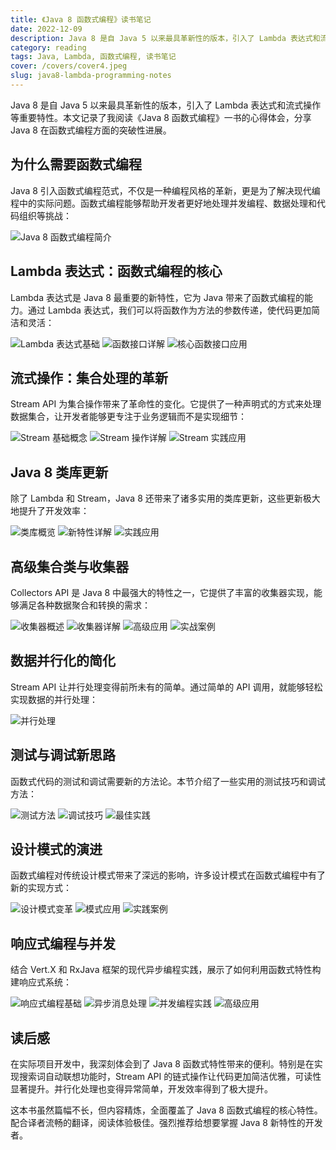 ```yaml
---
title: 《Java 8 函数式编程》读书笔记
date: 2022-12-09
description: Java 8 是自 Java 5 以来最具革新性的版本，引入了 Lambda 表达式和流式操作等重要特性。本文记录了我阅读《Java 8 函数式编程》一书的心得体会，分享 Java 8 在函数式编程方面的突破性进展。
category: reading
tags: Java, Lambda, 函数式编程, 读书笔记
cover: /covers/cover4.jpeg
slug: java8-lambda-programming-notes
---
```


Java 8 是自 Java 5 以来最具革新性的版本，引入了 Lambda 表达式和流式操作等重要特性。本文记录了我阅读《Java 8 函数式编程》一书的心得体会，分享 Java 8 在函数式编程方面的突破性进展。

## 为什么需要函数式编程

Java 8 引入函数式编程范式，不仅是一种编程风格的革新，更是为了解决现代编程中的实际问题。函数式编程能够帮助开发者更好地处理并发编程、数据处理和代码组织等挑战：

![Java 8 函数式编程简介](/images/20161209_java8_lambda_notes/pic_1.png)

## Lambda 表达式：函数式编程的核心

Lambda 表达式是 Java 8 最重要的新特性，它为 Java 带来了函数式编程的能力。通过 Lambda 表达式，我们可以将函数作为方法的参数传递，使代码更加简洁和灵活：

![Lambda 表达式基础](/images/20161209_java8_lambda_notes/pic_2.png)
![函数接口详解](/images/20161209_java8_lambda_notes/pic_2_a.png)
![核心函数接口应用](/images/20161209_java8_lambda_notes/pic_2_b.png)

## 流式操作：集合处理的革新

Stream API 为集合操作带来了革命性的变化。它提供了一种声明式的方式来处理数据集合，让开发者能够更专注于业务逻辑而不是实现细节：

![Stream 基础概念](/images/20161209_java8_lambda_notes/pic_3.png)
![Stream 操作详解](/images/20161209_java8_lambda_notes/pic_3_a.png)
![Stream 实践应用](/images/20161209_java8_lambda_notes/pic_3_b.png)

## Java 8 类库更新

除了 Lambda 和 Stream，Java 8 还带来了诸多实用的类库更新，这些更新极大地提升了开发效率：

![类库概览](/images/20161209_java8_lambda_notes/pic_4.png)
![新特性详解](/images/20161209_java8_lambda_notes/pic_4_a.png)
![实践应用](/images/20161209_java8_lambda_notes/pic_4_b.png)

## 高级集合类与收集器

Collectors API 是 Java 8 中最强大的特性之一，它提供了丰富的收集器实现，能够满足各种数据聚合和转换的需求：

![收集器概述](/images/20161209_java8_lambda_notes/pic_5.png)
![收集器详解](/images/20161209_java8_lambda_notes/pic_5_a.png)
![高级应用](/images/20161209_java8_lambda_notes/pic_5_b.png)
![实战案例](/images/20161209_java8_lambda_notes/pic_5_c.png)

## 数据并行化的简化

Stream API 让并行处理变得前所未有的简单。通过简单的 API 调用，就能够轻松实现数据的并行处理：

![并行处理](/images/20161209_java8_lambda_notes/pic_6.png)

## 测试与调试新思路

函数式代码的测试和调试需要新的方法论。本节介绍了一些实用的测试技巧和调试方法：

![测试方法](/images/20161209_java8_lambda_notes/pic_7.png)
![调试技巧](/images/20161209_java8_lambda_notes/pic_7_a.png)
![最佳实践](/images/20161209_java8_lambda_notes/pic_7_b.png)

## 设计模式的演进

函数式编程对传统设计模式带来了深远的影响，许多设计模式在函数式编程中有了新的实现方式：

![设计模式变革](/images/20161209_java8_lambda_notes/pic_8.png)
![模式应用](/images/20161209_java8_lambda_notes/pic_8_a.png)
![实践案例](/images/20161209_java8_lambda_notes/pic_8_b.png)

## 响应式编程与并发

结合 Vert.X 和 RxJava 框架的现代异步编程实践，展示了如何利用函数式特性构建响应式系统：

![响应式编程基础](/images/20161209_java8_lambda_notes/pic_9.png)
![异步消息处理](/images/20161209_java8_lambda_notes/pic_9_a.png)
![并发编程实践](/images/20161209_java8_lambda_notes/pic_9_b.png)
![高级应用](/images/20161209_java8_lambda_notes/pic_9_c.png)

## 读后感

在实际项目开发中，我深刻体会到了 Java 8 函数式特性带来的便利。特别是在实现搜索词自动联想功能时，Stream API 的链式操作让代码更加简洁优雅，可读性显著提升。并行化处理也变得异常简单，开发效率得到了极大提升。

这本书虽然篇幅不长，但内容精炼，全面覆盖了 Java 8 函数式编程的核心特性。配合译者流畅的翻译，阅读体验极佳。强烈推荐给想要掌握 Java 8 新特性的开发者。